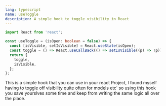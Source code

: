 ```yaml
---
lang: typescript
name: useToggle
description: A simple hook to toggle visibility in React
---
```


```ts
import React from 'react';

const useToggle = (isOpen: boolean = false) => {
  const [isVisible, setIsVisible] = React.useState(isOpen);
  const toggle = () => React.useCallBack(() => setIsVisible((p) => !p));
  return {
    toggle,
    isVisible,
  };
};
```

This is a simple hook that you can use in your react Project, I found myself having to toggle off visibility quite often for models etc' so using this hook you save yourslves some time and keep from writing the same logic all over the place.
